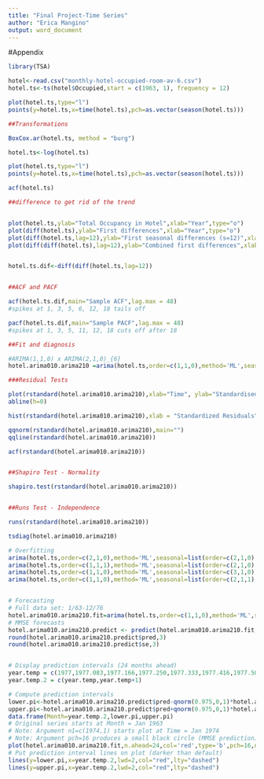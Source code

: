 ---
title: "Final Project-Time Series"
author: "Erica Mangino"
output: word_document
---

#Appendix

```{r}
library(TSA)

hotel<-read.csv("monthly-hotel-occupied-room-av-6.csv")
hotel.ts<-ts(hotel$Occupied,start = c(1963, 1), frequency = 12)

plot(hotel.ts,type="l")
points(y=hotel.ts,x=time(hotel.ts),pch=as.vector(season(hotel.ts)))

##Transformations

BoxCox.ar(hotel.ts, method = "burg")

hotel.ts<-log(hotel.ts)

plot(hotel.ts,type="l")
points(y=hotel.ts,x=time(hotel.ts),pch=as.vector(season(hotel.ts)))

acf(hotel.ts)

##difference to get rid of the trend


plot(hotel.ts,ylab="Total Occupancy in Hotel",xlab="Year",type="o")
plot(diff(hotel.ts),ylab="First differences",xlab="Year",type="o")
plot(diff(hotel.ts,lag=12),ylab="First seasonal differences (s=12)",xlab="Year",type="o")
plot(diff(diff(hotel.ts),lag=12),ylab="Combined first differences",xlab="Year",type="o")


hotel.ts.dif<-diff(diff(hotel.ts,lag=12))


##ACF and PACF

acf(hotel.ts.dif,main="Sample ACF",lag.max = 48)
#spikes at 1, 3, 5, 6, 12, 18 tails off

pacf(hotel.ts.dif,main="Sample PACF",lag.max = 48)
#spikes at 1, 3, 5, 11, 12, 18 cuts off after 18

##Fit and diagnosis

#ARIMA(1,1,0) x ARIMA(2,1,0)_{6}
hotel.arima010.arima210 =arima(hotel.ts,order=c(1,1,0),method='ML',seasonal=list(order=c(2,1,0),period=6))

###Residual Tests

plot(rstandard(hotel.arima010.arima210),xlab="Time", ylab="Standardised Residuals",type="p")
abline(h=0)

hist(rstandard(hotel.arima010.arima210),xlab = "Standardized Residuals",main = "")

qqnorm(rstandard(hotel.arima010.arima210),main="")
qqline(rstandard(hotel.arima010.arima210))

acf(rstandard(hotel.arima010.arima210))


##Shapiro Test - Normality

shapiro.test(rstandard(hotel.arima010.arima210))


##Runs Test - Independence 

runs(rstandard(hotel.arima010.arima210))

tsdiag(hotel.arima010.arima210)

# Overfitting
arima(hotel.ts,order=c(2,1,0),method='ML',seasonal=list(order=c(2,1,0),period=6))
arima(hotel.ts,order=c(1,1,1),method='ML',seasonal=list(order=c(2,1,0),period=6))
arima(hotel.ts,order=c(1,1,0),method='ML',seasonal=list(order=c(3,1,0),period=6))
arima(hotel.ts,order=c(1,1,0),method='ML',seasonal=list(order=c(2,1,1),period=6))


# Forecasting
# Full data set: 1/63-12/76
hotel.arima010.arima210.fit=arima(hotel.ts,order=c(1,1,0),method='ML',seasonal=list(order=c(2,1,0),period=6))
# MMSE forecasts
hotel.arima010.arima210.predict <- predict(hotel.arima010.arima210.fit,n.ahead=24)
round(hotel.arima010.arima210.predict$pred,3)
round(hotel.arima010.arima210.predict$se,3)


# Display prediction intervals (24 months ahead)
year.temp = c(1977,1977.083,1977.166,1977.250,1977.333,1977.416,1977.500,1977.583,1977.666,1977.750,1977.833,1977.916)
year.temp.2 = c(year.temp,year.temp+1)

# Compute prediction intervals
lower.pi<-hotel.arima010.arima210.predict$pred-qnorm(0.975,0,1)*hotel.arima010.arima210.predict$se
upper.pi<-hotel.arima010.arima210.predict$pred+qnorm(0.975,0,1)*hotel.arima010.arima210.predict$se
data.frame(Month=year.temp.2,lower.pi,upper.pi)
# Original series starts at Month = Jan 1963
# Note: Argument n1=c(1974,1) starts plot at Time = Jan 1974
# Note: Argument pch=16 produces a small black circle (MMSE prediction)
plot(hotel.arima010.arima210.fit,n.ahead=24,col='red',type='b',pch=16,n1=c(1974,1),ylab="Total Occupancy of Hotels",xlab="Year")
# Put prediction interval lines on plot (darker than default)
lines(y=lower.pi,x=year.temp.2,lwd=2,col="red",lty="dashed")
lines(y=upper.pi,x=year.temp.2,lwd=2,col="red",lty="dashed")

```


